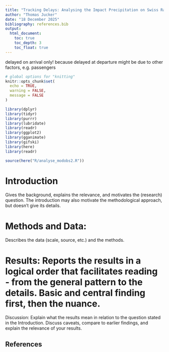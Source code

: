 ```yaml
---
title: "Tracking Delays: Analysing the Impact Precipitation on Swiss Railway Punctuality"
author: "Thomas Jucker"
date: "18 December 2025"
bibliography: references.bib  
output:
  html_document:
    toc: true
    toc_depth: 3
    toc_float: true
---
```


delayed on arrival only! because delayed at departure might be due to other factors, e.g. passengers


```r
# global options for "knitting"
knitr::opts_chunk$set(
  echo = TRUE,
  warning = FALSE,
  message = FALSE
)
```

```r
library(dplyr)
library(tidyr)
library(purrr)
library(lubridate)
library(readr)
library(ggplot2)
library(gganimate)
library(gifski)
library(here)
library(readr)

source(here("R/analyse_modobs2.R"))
```


# Introduction
Gives the background, explains the relevance, and motivates the (research) question. The introduction may also motivate the methodological approach, but doesn’t give its details.

# Methods and Data:
Describes the data (scale, source, etc.) and the methods.

# Results: Reports the results in a logical order that facilitates reading - from the general pattern to the details. Basic and central finding first, then the nuance.
Discussion: Explain what the results mean in relation to the question stated in the Introduction. Discuss caveats, compare to earlier findings, and explain the relevance of your results.


## References
